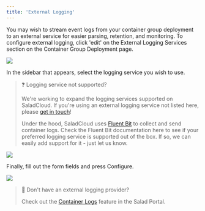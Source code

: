 ```yaml
---
title: 'External Logging'
---
```


You may wish to stream event logs from your container group deployment to an external service for easier parsing,
retention, and monitoring. To configure external logging, click 'edit' on the External Logging Services section on the
Container Group Deployment page.

<img src="/products/sce/images/aa011bd-image.png" />

In the sidebar that appears, select the logging service you wish to use.

> ❓ Logging service not supported?
>
> We're working to expand the logging services supported on SaladCloud. If you're using an external logging service not
> listed here, please [get in touch](mailto:cloud@salad.com)!
>
> Under the hood, SaladCloud uses [Fluent Bit](https://docs.fluentbit.io/manual/pipeline/outputs) to collect and send
> container logs. Check the Fluent Bit documentation here to see if your preferred logging service is supported out of
> the box. If so, we can easily add support for it - just let us know.

<img src="/products/sce/images/a2a3a75-image.png" />

Finally, fill out the form fields and press Configure.

<img src="/products/sce/images/d8a6ecb-image.png" />

> 📘 Don't have an external logging provider?
>
> Check out the [Container Logs](/products/sce/container-logs) feature in the Salad Portal.
